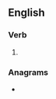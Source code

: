 ==English==

===Verb===
{{head|en|verb form}}

# {{en-third-person singular of|overhear}}

===Anagrams===
* {{anagrams|en|a=aeehorrsv|overshare}}